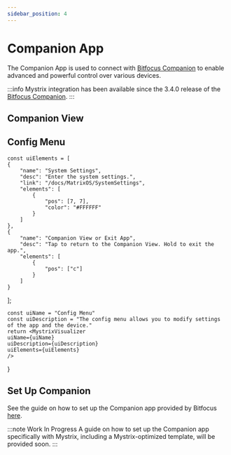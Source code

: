 ```yaml
---
sidebar_position: 4
---
```



# Companion App

The Companion App is used to connect with [Bitfocus Companion](https://bitfocus.io/companion/) to enable advanced and powerful control over various devices.

:::info
Mystrix integration has been available since the 3.4.0 release of the [Bitfocus Companion](https://bitfocus.io/companion/).
:::

## Companion View

## Config Menu


    const uiElements = [
    {
        "name": "System Settings",
        "desc": "Enter the system settings.",
        "link": "/docs/MatrixOS/SystemSettings",
        "elements": [
            {
                "pos": [7, 7],
                "color": "#FFFFFF"
            }
        ]
    },
    {
        "name": "Companion View or Exit App",
        "desc": "Tap to return to the Companion View. Hold to exit the app.",
        "elements": [
            {
                "pos": ["c"]
            }
        ]
    }

];

    const uiName = "Config Menu"
    const uiDescription = "The config menu allows you to modify settings of the app and the device."
    return <MystrixVisualizer
    uiName={uiName}
    uiDescription={uiDescription}
    uiElements={uiElements}
    />

}

<ConfigMenu />

## Set Up Companion

See the guide on how to set up the Companion app provided by Bitfocus [here](https://user.bitfocus.io/docs/companion).

:::note Work In Progress
A guide on how to set up the Companion app specifically with Mystrix, including a Mystrix-optimized template, will be provided soon.
:::

